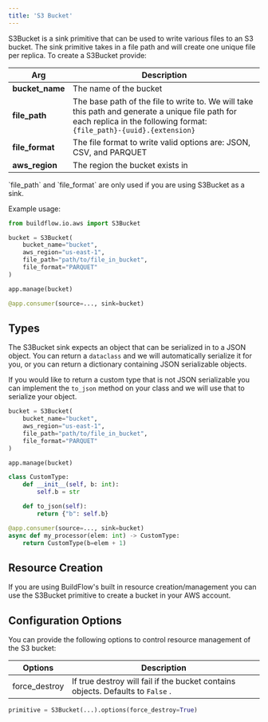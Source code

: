 ```yaml
---
title: 'S3 Bucket'
---
```



S3Bucket is a sink primitive that can be used to write various files to an S3 bucket.  The sink primitive takes in a file path and will create one unique file per replica. To create a S3Bucket provide:

| Arg             | Description                                                                                                                                                                 |
|-----------------|-----------------------------------------------------------------------------------------------------------------------------------------------------------------------------|
| **bucket_name** | The name of the bucket                                                                                                                                                      |
| **file_path**   | The base path of the file to write to. We will take this path and generate a unique file path for each replica in the following format:  ` {file_path}-{uuid}.{extension} ` |
| **file_format** | The file format to write valid options are: JSON, CSV, and PARQUET                                                                                                          |
| **aws_region**  | The region the bucket exists in                                                                                                                                             |

<Note>
    `file_path` and `file_format` are only used if you are using S3Bucket as a sink.
</Note>

Example usage:

```python
from buildflow.io.aws import S3Bucket

bucket = S3Bucket(
    bucket_name="bucket",
    aws_region="us-east-1",
    file_path="path/to/file_in_bucket",
    file_format="PARQUET"
)

app.manage(bucket)

@app.consumer(source=..., sink=bucket)
```

## Types
The S3Bucket sink expects an object that can be serialized in to a JSON object. You can return a `dataclass` and we will automatically serialize it for you, or you can return a dictionary containing JSON serializable objects.

If you would like to return a custom type that is not JSON serializable you can implement the `to_json` method on your class and we will use that to serialize your object.

```python
bucket = S3Bucket(
    bucket_name="bucket",
    aws_region="us-east-1",
    file_path="path/to/file_in_bucket",
    file_format="PARQUET"
)

app.manage(bucket)

class CustomType:
    def __init__(self, b: int):
        self.b = str

    def to_json(self):
        return {"b": self.b}

@app.consumer(source=..., sink=bucket)
async def my_processor(elem: int) -> CustomType:
    return CustomType(b=elem + 1)
```

## Resource Creation

If you are using BuildFlow's built in resource creation/management you can use the S3Bucket primitive to create a bucket in your AWS account.


## Configuration Options

You can provide the following options to control resource management of the S3 bucket:

| Options       | Description                                                                        |
|---------------|------------------------------------------------------------------------------------|
| force_destroy | If true destroy will fail if the bucket contains objects. Defaults to  ` False ` . |

```python
primitive = S3Bucket(...).options(force_destroy=True)
```
